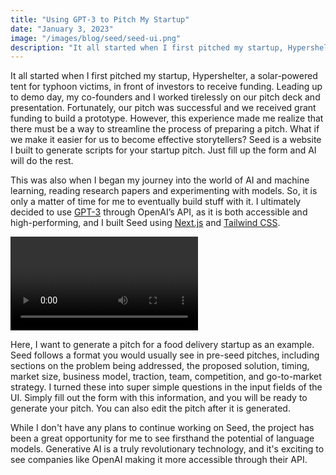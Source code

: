 ```yaml
---
title: "Using GPT-3 to Pitch My Startup"
date: "January 3, 2023"
image: "/images/blog/seed/seed-ui.png"
description: "It all started when I first pitched my startup, Hypershelter, a solar-powered tent for typhoon victims, in front of investors to receive funding. Leading up to demo day, my co-founders and I worked tirelessly on our pitch deck and presentation. Fortunately, our pitch was successful and we received grant funding to build a prototype. However, this experience made me realize that there must be a way to streamline"
---
```


It all started when I first pitched my startup, Hypershelter, a solar-powered tent for typhoon victims, in front of investors to receive funding. Leading up to demo day, my co-founders and I worked tirelessly on our pitch deck and presentation. Fortunately, our pitch was successful and we received grant funding to build a prototype. However, this experience made me realize that there must be a way to streamline the process of preparing a pitch. What if we make it easier for us to become effective storytellers? Seed is a website I built to generate scripts for your startup pitch. Just fill up the form and AI will do the rest.

This was also when I began my journey into the world of AI and machine learning, reading research papers and experimenting with models. So, it is only a matter of time for me to eventually build stuff with it. I ultimately decided to use <a href="https://openai.com/blog/gpt-3-apps/" target="_blank">GPT-3</a> through OpenAI’s API, as it is both accessible and high-performing, and I built Seed using <a href="https://nextjs.org/" target="_blank">Next.js</a> and <a href="https://tailwindcss.com/" target="_blank">Tailwind CSS</a>.

<video src="/videos/blog/seed/demo.mp4" controls></video>

<ImgText text="Demo" />

Here, I want to generate a pitch for a food delivery startup as an example. Seed follows a format you would usually see in pre-seed pitches, including sections on the problem being addressed, the proposed solution, timing, market size, business model, traction, team, competition, and go-to-market strategy. I turned these into super simple questions in the input fields of the UI. Simply fill out the form with this information, and you will be ready to generate your pitch. You can also edit the pitch after it is generated.

While I don't have any plans to continue working on Seed, the project has been a great opportunity for me to see firsthand the potential of language models. Generative AI is a truly revolutionary technology, and it's exciting to see companies like OpenAI making it more accessible through their API.
